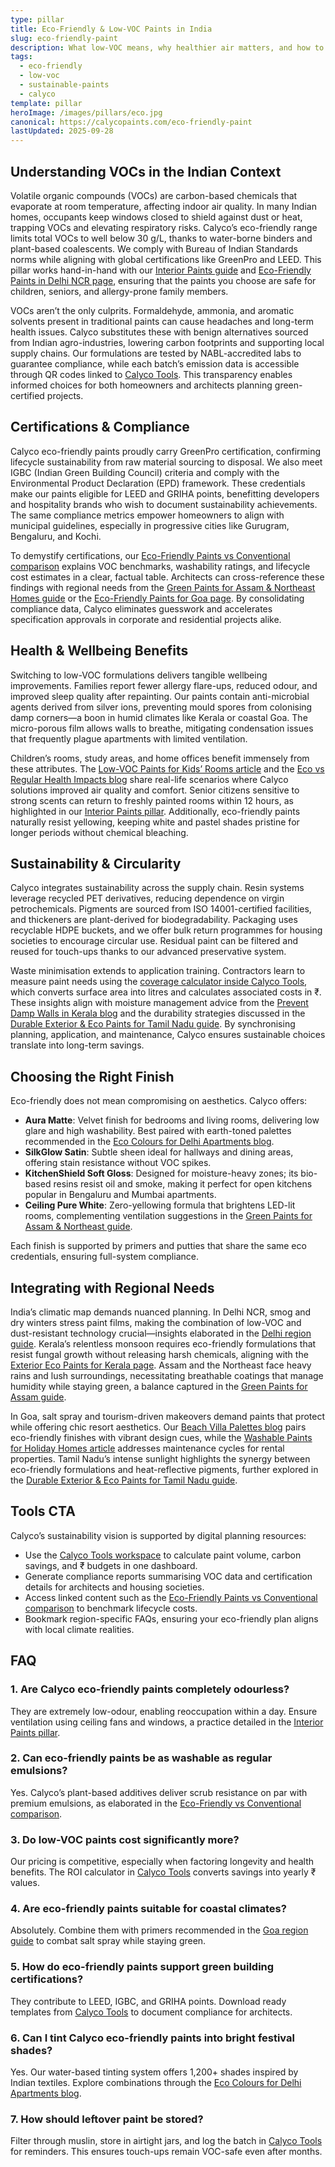 ```yaml
---
type: pillar
title: Eco-Friendly & Low-VOC Paints in India
slug: eco-friendly-paint
description: What low-VOC means, why healthier air matters, and how to choose.
tags:
  - eco-friendly
  - low-voc
  - sustainable-paints
  - calyco
template: pillar
heroImage: /images/pillars/eco.jpg
canonical: https://calycopaints.com/eco-friendly-paint
lastUpdated: 2025-09-28
---
```


## Understanding VOCs in the Indian Context

Volatile organic compounds (VOCs) are carbon-based chemicals that evaporate at room temperature, affecting indoor air quality. In many Indian homes, occupants keep windows closed to shield against dust or heat, trapping VOCs and elevating respiratory risks. Calyco’s eco-friendly range limits total VOCs to well below 30 g/L, thanks to water-borne binders and plant-based coalescents. We comply with Bureau of Indian Standards norms while aligning with global certifications like GreenPro and LEED. This pillar works hand-in-hand with our [Interior Paints guide](/interior-paint) and [Eco-Friendly Paints in Delhi NCR page](/regions/eco-friendly-paints-delhi-ncr), ensuring that the paints you choose are safe for children, seniors, and allergy-prone family members.

VOCs aren’t the only culprits. Formaldehyde, ammonia, and aromatic solvents present in traditional paints can cause headaches and long-term health issues. Calyco substitutes these with benign alternatives sourced from Indian agro-industries, lowering carbon footprints and supporting local supply chains. Our formulations are tested by NABL-accredited labs to guarantee compliance, while each batch’s emission data is accessible through QR codes linked to [Calyco Tools](/tools). This transparency enables informed choices for both homeowners and architects planning green-certified projects.

## Certifications & Compliance

Calyco eco-friendly paints proudly carry GreenPro certification, confirming lifecycle sustainability from raw material sourcing to disposal. We also meet IGBC (Indian Green Building Council) criteria and comply with the Environmental Product Declaration (EPD) framework. These credentials make our paints eligible for LEED and GRIHA points, benefitting developers and hospitality brands who wish to document sustainability achievements. The same compliance metrics empower homeowners to align with municipal guidelines, especially in progressive cities like Gurugram, Bengaluru, and Kochi.

To demystify certifications, our [Eco-Friendly Paints vs Conventional comparison](/comparisons/eco-vs-traditional) explains VOC benchmarks, washability ratings, and lifecycle cost estimates in a clear, factual table. Architects can cross-reference these findings with regional needs from the [Green Paints for Assam & Northeast Homes guide](/regions/green-paints-assam-northeast) or the [Eco-Friendly Paints for Goa page](/regions/eco-friendly-paints-goa). By consolidating compliance data, Calyco eliminates guesswork and accelerates specification approvals in corporate and residential projects alike.

## Health & Wellbeing Benefits

Switching to low-VOC formulations delivers tangible wellbeing improvements. Families report fewer allergy flare-ups, reduced odour, and improved sleep quality after repainting. Our paints contain anti-microbial agents derived from silver ions, preventing mould spores from colonising damp corners—a boon in humid climates like Kerala or coastal Goa. The micro-porous film allows walls to breathe, mitigating condensation issues that frequently plague apartments with limited ventilation.

Children’s rooms, study areas, and home offices benefit immensely from these attributes. The [Low-VOC Paints for Kids’ Rooms article](/blog/delhi/low-voc-paints-kids-rooms) and the [Eco vs Regular Health Impacts blog](/blog/delhi/eco-vs-regular-health) share real-life scenarios where Calyco solutions improved air quality and comfort. Senior citizens sensitive to strong scents can return to freshly painted rooms within 12 hours, as highlighted in our [Interior Paints pillar](/interior-paint). Additionally, eco-friendly paints naturally resist yellowing, keeping white and pastel shades pristine for longer periods without chemical bleaching.

## Sustainability & Circularity

Calyco integrates sustainability across the supply chain. Resin systems leverage recycled PET derivatives, reducing dependence on virgin petrochemicals. Pigments are sourced from ISO 14001-certified facilities, and thickeners are plant-derived for biodegradability. Packaging uses recyclable HDPE buckets, and we offer bulk return programmes for housing societies to encourage circular use. Residual paint can be filtered and reused for touch-ups thanks to our advanced preservative system.

Waste minimisation extends to application training. Contractors learn to measure paint needs using the [coverage calculator inside Calyco Tools](/tools), which converts surface area into litres and calculates associated costs in ₹. These insights align with moisture management advice from the [Prevent Damp Walls in Kerala blog](/blog/kerala/prevent-damp-walls-eco) and the durability strategies discussed in the [Durable Exterior & Eco Paints for Tamil Nadu guide](/regions/durable-exterior-eco-paints-tamil-nadu). By synchronising planning, application, and maintenance, Calyco ensures sustainable choices translate into long-term savings.

## Choosing the Right Finish

Eco-friendly does not mean compromising on aesthetics. Calyco offers:

- **Aura Matte**: Velvet finish for bedrooms and living rooms, delivering low glare and high washability. Best paired with earth-toned palettes recommended in the [Eco Colours for Delhi Apartments blog](/blog/delhi/eco-colours-delhi-apartments).
- **SilkGlow Satin**: Subtle sheen ideal for hallways and dining areas, offering stain resistance without VOC spikes.
- **KitchenShield Soft Gloss**: Designed for moisture-heavy zones; its bio-based resins resist oil and smoke, making it perfect for open kitchens popular in Bengaluru and Mumbai apartments.
- **Ceiling Pure White**: Zero-yellowing formula that brightens LED-lit rooms, complementing ventilation suggestions in the [Green Paints for Assam & Northeast guide](/regions/green-paints-assam-northeast).

Each finish is supported by primers and putties that share the same eco credentials, ensuring full-system compliance.

## Integrating with Regional Needs

India’s climatic map demands nuanced planning. In Delhi NCR, smog and dry winters stress paint films, making the combination of low-VOC and dust-resistant technology crucial—insights elaborated in the [Delhi region guide](/regions/eco-friendly-paints-delhi-ncr). Kerala’s relentless monsoon requires eco-friendly formulations that resist fungal growth without releasing harsh chemicals, aligning with the [Exterior Eco Paints for Kerala page](/regions/exterior-eco-paints-kerala-monsoon). Assam and the Northeast face heavy rains and lush surroundings, necessitating breathable coatings that manage humidity while staying green, a balance captured in the [Green Paints for Assam guide](/regions/green-paints-assam-northeast).

In Goa, salt spray and tourism-driven makeovers demand paints that protect while offering chic resort aesthetics. Our [Beach Villa Palettes blog](/blog/goa/beach-villa-palettes-eco) pairs eco-friendly finishes with vibrant design cues, while the [Washable Paints for Holiday Homes article](/blog/goa/washable-paints-holiday-homes) addresses maintenance cycles for rental properties. Tamil Nadu’s intense sunlight highlights the synergy between eco-friendly formulations and heat-reflective pigments, further explored in the [Durable Exterior & Eco Paints for Tamil Nadu guide](/regions/durable-exterior-eco-paints-tamil-nadu).

## Tools CTA

Calyco’s sustainability vision is supported by digital planning resources:

- Use the [Calyco Tools workspace](/tools) to calculate paint volume, carbon savings, and ₹ budgets in one dashboard.
- Generate compliance reports summarising VOC data and certification details for architects and housing societies.
- Access linked content such as the [Eco-Friendly Paints vs Conventional comparison](/comparisons/eco-vs-traditional) to benchmark lifecycle costs.
- Bookmark region-specific FAQs, ensuring your eco-friendly plan aligns with local climate realities.

## FAQ

### 1. Are Calyco eco-friendly paints completely odourless?
They are extremely low-odour, enabling reoccupation within a day. Ensure ventilation using ceiling fans and windows, a practice detailed in the [Interior Paints pillar](/interior-paint).

### 2. Can eco-friendly paints be as washable as regular emulsions?
Yes. Calyco’s plant-based additives deliver scrub resistance on par with premium emulsions, as elaborated in the [Eco-Friendly vs Conventional comparison](/comparisons/eco-vs-traditional).

### 3. Do low-VOC paints cost significantly more?
Our pricing is competitive, especially when factoring longevity and health benefits. The ROI calculator in [Calyco Tools](/tools) converts savings into yearly ₹ values.

### 4. Are eco-friendly paints suitable for coastal climates?
Absolutely. Combine them with primers recommended in the [Goa region guide](/regions/eco-friendly-paints-goa) to combat salt spray while staying green.

### 5. How do eco-friendly paints support green building certifications?
They contribute to LEED, IGBC, and GRIHA points. Download ready templates from [Calyco Tools](/tools) to document compliance for architects.

### 6. Can I tint Calyco eco-friendly paints into bright festival shades?
Yes. Our water-based tinting system offers 1,200+ shades inspired by Indian textiles. Explore combinations through the [Eco Colours for Delhi Apartments blog](/blog/delhi/eco-colours-delhi-apartments).

### 7. How should leftover paint be stored?
Filter through muslin, store in airtight jars, and log the batch in [Calyco Tools](/tools) for reminders. This ensures touch-ups remain VOC-safe even after months.
